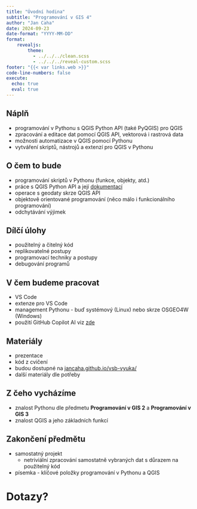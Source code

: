 ```yaml
---
title: "Úvodní hodina"
subtitle: "Programování v GIS 4"
author: "Jan Caha"
date: 2024-09-23
date-format: "YYYY-MM-DD"
format: 
    revealjs:
        theme: 
          - ../../../clean.scss 
          - ../../../reveal-custom.scss
footer: "{{< var links.web >}}"
code-line-numbers: false
execute:
  echo: true
  eval: true
---
```


## Náplň

- programování v [Pythonu]{.software} s [QGIS Python API]{.software} (také [PyQGIS]{.software}) pro [QGIS]{.software}
- zpracování a editace dat pomocí [QGIS API]{.software}, vektorová i rastrová data
- možnosti automatizace v [QGIS]{.software} pomocí [Pythonu]{.software}
- vytváření skriptů, nástrojů a extenzí pro [QGIS]{.software} v [Pythonu]{.software}

## O čem to bude

- programování skriptů v Pythonu (funkce, objekty, atd.)
- práce s [QGIS Python API]{.software} a její [dokumentací](https://qgis.org/pyqgis/master/)
- operace s geodaty skrze [QGIS API]{.software}
- objektově orientované programování (něco málo i funkcionálního programování)
- odchytávání výjimek
  
## Dílčí úlohy

- použitelný a čitelný kód 
- replikovatelné postupy
- programovací techniky a postupy
- debugování programů

## V čem budeme pracovat

- [VS Code]{.software}
- extenze pro [VS Code]{.software}
- management Pythonu - buď systémový (Linux) nebo skrze OSGEO4W (Windows)
- použití [GitHub Copilot AI]{.tool} viz [zde](../../../tools/github-copilot.qmd)

## Materiály

- prezentace
- kód z cvičení
- budou dostupné na [jancaha.github.io/vsb-vyuka/](jancaha.github.io/vsb-vyuka/)
- další materiály dle potřeby

## Z čeho vycházíme

- znalost Pythonu dle předmetu **Programování v GIS 2** a **Programování v GIS 3**
- znalost [QGIS]{.software} a jeho základních funkcí

## Zakončení předmětu

- samostatný projekt
  - netriviální zpracování samostatně vybraných dat s důrazem na použitelný kód 
- písemka - klíčové položky programování v Pythonu a [QGIS]{.software}
 
# Dotazy?{.center}